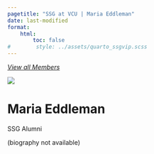 ```yaml
---
pagetitle: "SSG at VCU | Maria Eddleman"
date: last-modified
format:
    html:
        toc: false
#        style: ../assets/quarto_ssgvip.scss
---
```

<a id="goback-btn" href="./index.html">
<i class="bi bi-arrow-left-circle">
View all Members
</i>
</a>

<div class='profile-wrap'>

<div class='profile-bio'>

<div class='profile-pic-frame'>
<div class='profile-pic'>
<img src='../assets/hero-image.png' class='img-fluid'>
</div>
</div>

<div class='profile-name-links'>
<h1>Maria Eddleman</h1>
<div class='profile-links'><p>

</p>
</div>
</div>
  
<div class='member-status'>
<div class='status-wrap'>
<div class='status'>SSG Alumni</div>

</div>
</div>


<p>
(biography not available)
</p>



</div>



</div>
             

